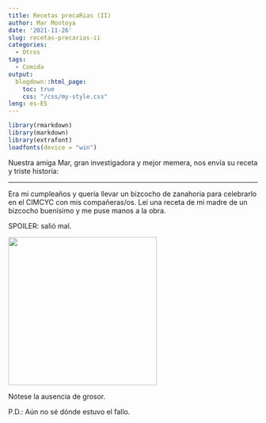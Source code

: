 ```yaml
---
title: Recetas precaRias (II)
author: Mar Montoya
date: '2021-11-26'
slug: recetas-precarias-ii
categories:
  - Otros
tags:
  - Comida
output:
  blogdown::html_page:
    toc: true
    css: "/css/my-style.css"
leng: es-ES 
---
```



```r
library(rmarkdown)
library(markdown)
library(extrafont)
loadfonts(device = "win")
```

Nuestra amiga Mar, gran investigadora y mejor memera, nos envía su receta y triste historia:



 ---- 

Era mi cumpleaños y quería llevar un bizcocho de zanahoria para celebrarlo en el CIMCYC con mis compañeras/os. Leí una receta de mi madre de un bizcocho buenísimo y me puse manos a la obra.

SPOILER: salió mal.

![](index_files/images/biscocho.png){width=600, height=300}

Nótese la ausencia de grosor.

P.D.: Aún no sé dónde estuvo el fallo.